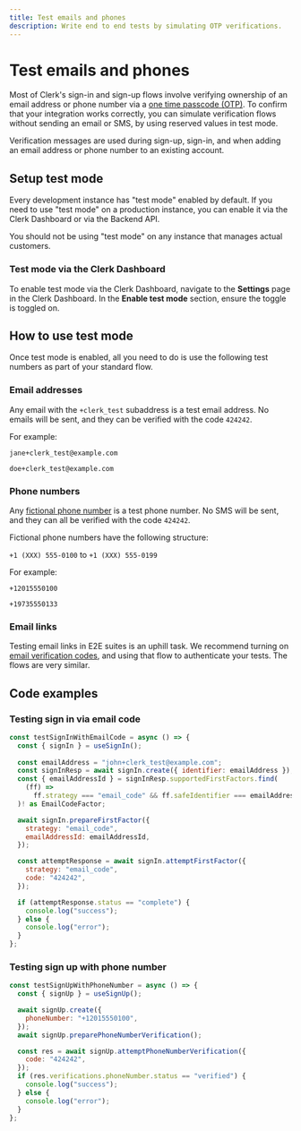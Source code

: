 ```yaml
---
title: Test emails and phones
description: Write end to end tests by simulating OTP verifications.
---
```


# Test emails and phones

Most of Clerk's sign-in and sign-up flows involve verifying ownership of an email address or phone number via a [one time passcode (OTP)](/docs/custom-flows/email-sms-otp). To confirm that your integration works correctly, you can simulate verification flows without sending an email or SMS, by using reserved values in test mode.

Verification messages are used during sign-up, sign-in, and when adding an email address or phone number to an existing account.

## Setup test mode

Every development instance has "test mode" enabled by default. If you need to use "test mode" on a production instance, you can enable it via the Clerk Dashboard or via the Backend API.

<Callout type="warning">
  You should not be using "test mode" on any instance that manages actual customers.
</Callout>

### Test mode via the Clerk Dashboard

To enable test mode via the Clerk Dashboard, navigate to the **Settings** page in the Clerk Dashboard. In the **Enable test mode** section, ensure the toggle is toggled on.

<Images
  width={756}
  height={412.5}
  src="/docs/images/testing/enable-test-mode.webp"
  alt="The 'Enable test mode' section of the Settings page in the Clerk Dashboard. There is a red arrow pointing to the toggled, which is toggled on."
/>

## How to use test mode

Once test mode is enabled, all you need to do is use the following test numbers as part of your standard flow.

### Email addresses

Any email with the `+clerk_test` subaddress is a test email address. No emails will be sent, and they can be verified with the code `424242`. 

For example:

`jane+clerk_test@example.com`

`doe+clerk_test@example.com`

### Phone numbers

Any [fictional phone number](https://en.wikipedia.org/wiki/555_(telephone_number)) is a test phone number. No SMS will be sent, and they can all be verified with the code `424242`.

Fictional phone numbers have the following structure:

`+1 (XXX) 555-0100` to `+1 (XXX) 555-0199`

For example:

`+12015550100`

`+19735550133`

### Email links

Testing email links in E2E suites is an uphill task. We recommend turning on [email verification codes](/docs/authentication/configuration/sign-in-options#email-verification), and using that flow to authenticate your tests. The flows are very similar.

## Code examples

### Testing sign in via email code

```jsx
const testSignInWithEmailCode = async () => {
  const { signIn } = useSignIn();
  
  const emailAddress = "john+clerk_test@example.com";
  const signInResp = await signIn.create({ identifier: emailAddress });
  const { emailAddressId } = signInResp.supportedFirstFactors.find(
    (ff) =>
      ff.strategy === "email_code" && ff.safeIdentifier === emailAddress
  )! as EmailCodeFactor;

  await signIn.prepareFirstFactor({
    strategy: "email_code",
    emailAddressId: emailAddressId,
  });

  const attemptResponse = await signIn.attemptFirstFactor({
    strategy: "email_code",
    code: "424242",
  });

  if (attemptResponse.status == "complete") {
    console.log("success");
  } else {
    console.log("error");
  }
};
```

### Testing sign up with phone number

```jsx
const testSignUpWithPhoneNumber = async () => {
  const { signUp } = useSignUp();

  await signUp.create({
    phoneNumber: "+12015550100",
  });
  await signUp.preparePhoneNumberVerification();

  const res = await signUp.attemptPhoneNumberVerification({
    code: "424242",
  });
  if (res.verifications.phoneNumber.status == "verified") {
    console.log("success");
  } else {
    console.log("error");
  }
};
```